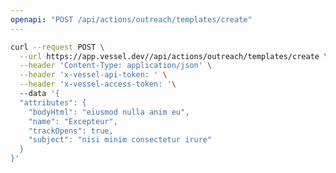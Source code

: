 ```yaml
---
openapi: "POST /api/actions/outreach/templates/create"
---
```


<RequestExample>

```bash Request
curl --request POST \
  --url https://app.vessel.dev//api/actions/outreach/templates/create \
  --header 'Content-Type: application/json' \
  --header 'x-vessel-api-token: ' \
  --header 'x-vessel-access-token: '\ 
  --data '{
  "attributes": {
    "bodyHtml": "eiusmod nulla anim eu",
    "name": "Excepteur",
    "trackOpens": true,
    "subject": "nisi minim consectetur irure"
  }
}'
```

</RequestExample>


      
